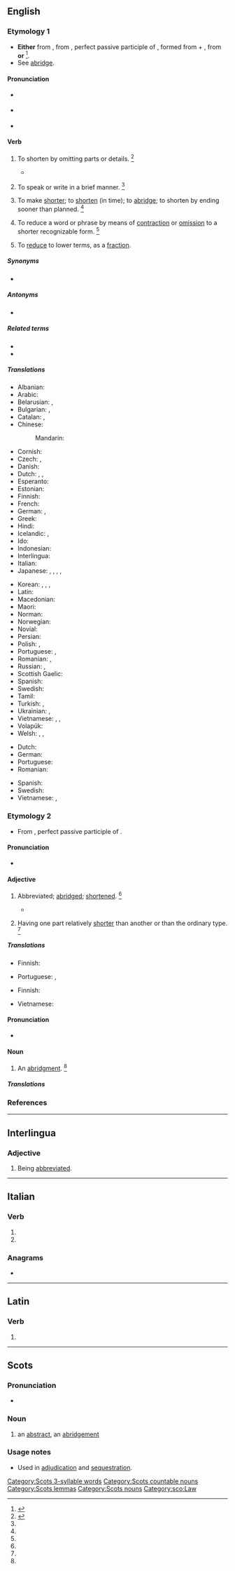 ==English==

===Etymology 1===
* '''Either''' from {{etyl|enm|en}} {{m|enm|abbreviaten}}, from {{etyl|la|en}} {{m|la|abbreviātus}}, perfect passive participle of {{m|la|abbreviō||to shorten}}, formed from {{m|la|ad}} + {{m|la|breviō||shorten}}, from {{m|la|brevis||short}} '''or''' {{back-form|abbreviation|lang=en|nocap=1}}<ref>{{R:CDOE|page=2}}</ref>.
* See [[abridge]].

====Pronunciation====
* {{a|RP}} {{IPA|/ə.ˈbɹiː.vi.eɪt/|lang=en}}
* {{a|GenAm}} {{IPA|/əˈbɹi.vi.eɪt/|lang=en}}
* {{audio|en-us-abbreviate.ogg|Audio (US)|lang=en}}

====Verb====
{{en-verb|abbreviat}}

# {{lb|en|obsolete|transitive}} To shorten by omitting parts or details. {{defdate|Attested from around (1350 to 1470) until the late 17<sup>th</sup> century.}}<ref name=SOED>{{R:SOED5|page=3}}</ref>
#* {{quote-book|title=Essays|author={{w|Francis Bacon}}|year=1597|passage=It is one thing to '''abbreviate''' by contracting, another by cutting off.}}
# {{lb|en|obsolete|intransitive}} To speak or write in a brief manner. {{defdate|Attested from the late 16<sup>th</sup> century until the early 17<sup>th</sup> century.}}<ref name=SOED/>
# {{lb|en|transitive}} To make [[short]]er; to [[shorten]] (in time); to [[abridge]]; to shorten by ending sooner than planned. {{defdate|First attested from around (1350 to 1470).}}<ref name=SOED/>
# {{lb|en|transitive}} To reduce a word or phrase by means of [[contraction]] or [[omission]] to a shorter recognizable form. {{defdate|First attested in the late 16<sup>th</sup> century.}}<ref name=SOED/>
# {{lb|en|transitive|mathematics}} To [[reduce]] to lower terms, as a [[fraction]].

=====Synonyms=====
* {{l|en|shorten}}

=====Antonyms=====
* {{l|en|lengthen}}

=====Related terms=====
* {{l|en|abbreviation}}
* {{l|en|abbreviator}}

=====Translations=====
{{trans-top|to make shorter}}
* Albanian: {{t+|sq|shkurtoj}}
* Arabic: {{t+|ar|اختصر|alt=إِخْتَصَرَ}}
* Belarusian: {{t|be|скарача́ць|impf|sc=Cyrl}}, {{t|be|скараці́ць|pf|sc=Cyrl}}
* Bulgarian: {{t+|bg|съкращавам}}, {{t+|bg|скъсявам}}
* Catalan: {{t+|ca|abreujar}}, {{t+|ca|abreviar}}
* Chinese:
*: Mandarin: {{t-check|cmn|为了缩写|tr=wèile suōxiě|sc=Hani}}
* Cornish: {{t|kw|berrhe}}
* Czech: {{t|cs|zkracovat|impf}}, {{t+|cs|zkrátit|pf}}
* Danish: {{t+|da|forkorte}}
* Dutch: {{t+|nl|afkorten}}, {{t+|nl|verkorten}}, {{t+|nl|inkorten}}
* Esperanto: {{t|eo|mallongigi}}
* Estonian: {{t|et|lühendama}}
* Finnish: {{t+|fi|lyhentää}}
* French: {{t+|fr|abréger}}
* German: {{t+|de|kürzen}}, {{t+|de|abkürzen}}
* Greek: {{t|el|συντομέυω}}
* Hindi: {{t|hi|लघु करना|tr=Laghu karanā|sc=Deva}}
* Icelandic: {{t+|is|skammstafa}}, {{t|is|stytta}}
* Ido: {{t+|io|abreviar}}
* Indonesian: {{t|id|mempersingkat}}
* Interlingua: {{t+|ia|abbreviar}}
* Italian: {{t+|it|abbreviare}}
* Japanese: {{t+|ja|縮める|tr=chidimeru}}, {{t|ja|略す|tr=ryakusu}}, {{t+|ja|短縮|alt=短縮する|tr=tanshuku suru}}, {{t+|ja|省略|alt=省略する|tr=shōryaku suru}}, {{t+|ja|略称|alt=略称する|tr=ryakushō suru}}
{{trans-mid}}
* Korean: {{t+|ko|생략하다|tr=省略하다, saengnyakhada}}, {{t+|ko|약하다|tr=略하다, yakhada}}, {{t|ko|약생하다|tr=略省하다, yaksaenghada}}, {{t|ko|단축하다|tr=短縮하다, danchukhada}}
* Latin: {{t|la|abbreviō}}
* Macedonian: {{t|mk|скратува|tr=skratuva}}
* Maori: {{t|mi|whakapoto}}
* Norman: {{t|nrf|rap'tichi}}
* Norwegian: {{t|no|forkorte}}
* Novial: {{t|nov|abrevia}}
* Persian: {{t|fa|مختصر کردن|sc=fa-Arab}}
* Polish: {{t+|pl|skracać|impf}}, {{t+|pl|skrócić|pf}}
* Portuguese: {{t+|pt|abreviar}}, {{t+|pt|encurtar}}
* Romanian: {{t+|ro|scurta}}, {{t+|ro|abrevia}}
* Russian: {{t+|ru|сокраща́ть|impf}}, {{t+|ru|сократи́ть|pf}}
* Scottish Gaelic: {{t|gd|giorraich}}
* Spanish: {{t+|es|abreviar}}
* Swedish: {{t+|sv|förkorta}}
* Tamil: {{t+|ta|abbreviate|sc=Taml}}
* Turkish: {{t+|tr|kısaltmak}}, {{t|tr|ihtisar etmek}}
* Ukrainian: {{t|uk|скоро́чувати|impf|sc=Cyrl}}, {{t|uk|скороти́ти|pf|sc=Cyrl}}
* Vietnamese: {{t+check|vi|tóm tắt}}, {{t+check|vi|viết tắt}}, {{t-check|vi|[[rút ngắn]] [[lại]]}} <!-- was "[[rút ngắn]] [[lại]]" - assumed sum-of-parts; if an idiom, remove the wikilinks to the individual words. see [[User:Kephir/gadgets/xte#Translation_fixing]] -->
* Volapük: {{t+|vo|brefükön}}
* Welsh: {{t+|cy|byrhau}}, {{t+|cy|cwtogi}}, {{t+|cy|talfyrru}}
{{trans-bottom}}

{{trans-top|to reduce to lower terms}}
* Dutch: {{t|nl|versimpelen}}
* German: {{t+|de|kürzen}}
* Portuguese: {{t+|pt|abreviar}}
* Romanian: {{t+|ro|simplifica}}
{{trans-mid}}
* Spanish: {{t+|es|simplificar}}
* Swedish: {{t+|sv|förkorta}}
* Vietnamese: {{t|vi|ước lược}}, {{t|vi|rút gọn}}
{{trans-bottom}}

===Etymology 2===
* From {{etyl|LL.|en}} {{m|la|abbreviātus}}, perfect passive participle of {{m|la|abbreviō||abbreviate}}.

====Pronunciation====
* {{a|GenAm}} {{IPA|/əˈbɹi.vi.ət/|/əˈbɹi.vi.eɪt/||lang=en}}

====Adjective====
{{en-adj}}

# {{lb|en|obsolete}} Abbreviated; [[abridge]]d; [[shorten]]ed. {{defdate|Attested from around (1350 to 1470) until the late 17<sup>th</sup> century}}<ref name=SOED/>
#* {{quote-book|title=The philology of the English tongue|passage=The '''abbreviate''' form has never been able to recover that shock.|author={{w|J. J. Earle}}|year=1892}}
# {{lb|en|biology}} Having one part relatively [[shorter]] than another or than the ordinary type. {{defdate|First attested in the mid 19<sup>th</sup> century.}}<ref name=SOED/>

=====Translations=====
{{trans-top|abbreviated, abridged}}
* Finnish: {{t+|fi|lyhennetty}}
{{trans-mid}}
* Portuguese: {{t+|pt|abreviado}}, {{t|pt|encurtado}}
{{trans-bottom}}

{{trans-top|biology: having one part relatively shorter}}
* Finnish: {{t+|fi|lyhentynyt}}
{{trans-mid}}
* Vietnamese: {{t|vi|tương đối ngắn}}
{{trans-bottom}}

====Pronunciation====
* {{a|US}} {{IPA|/əˈbɹi.vi.eɪt/|lang=en}}

====Noun====
{{en-noun}}

# {{lb|en|obsolete}} An [[abridgment]]. {{defdate|Mid 16<sup>th</sup> century.}}<ref name=SOED/>

=====Translations=====
{{trans-see|abridgment}}

===References===
<references/>

----

==Interlingua==

===Adjective===
{{ia-adj}}

# Being [[abbreviated]].

----

==Italian==

===Verb===
{{head|it|verb form}}

# {{inflection of|abbreviare||2|p|pres|lang=it}}
# {{inflection of|abbreviare||2|p|impr|lang=it}}

===Anagrams===
* {{l|it|abbeverati}}

----

==Latin==

===Verb===
{{la-verb-form|abbreviāte}}

# {{inflection of|abbreviō||2|p|pres|actv|impr|lang=la}}

----

==Scots==

===Pronunciation===
* {{IPA|/əˈbriːvɪət/|lang=sco}}

===Noun===
{{sco-noun}}

# {{lb|sco|legal}} an [[abstract]], an [[abridgement]]

===Usage notes===
* Used in [[adjudication]] and [[sequestration]].

[[Category:Scots 3-syllable words]]
[[Category:Scots countable nouns]]
[[Category:Scots lemmas]]
[[Category:Scots nouns]]
[[Category:sco:Law]]